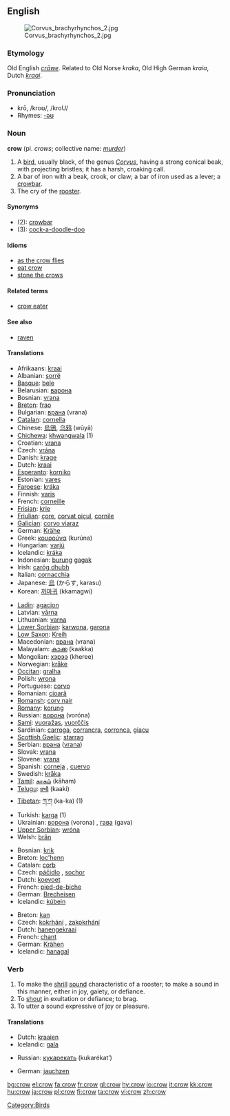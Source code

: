{{see|Crow}}
{{wikipedia}}
==English==
[[Image:Corvus brachyrhynchos 2.jpg|thumb]]
===Etymology===
Old English ''[[crāwe]]''. Related to Old Norse ''kraka'', Old High German ''kraia'', Dutch ''[[kraai]]''.

===Pronunciation===
*krō, /kroʊ/, /kroU/
*Rhymes: [[Rhymes:English:-əʊ|-əʊ]]

===Noun===
'''crow''' (pl. ''crows''; collective name: ''[[murder]]'')

# A [[bird]], usually black, of the genus ''[[Corvus]]'', having a strong conical beak, with projecting bristles; it has a harsh, croaking call.
# A bar of iron with a beak, crook, or claw; a bar of iron used as a lever; a [[crowbar]].
# The cry of the [[rooster]].

====Synonyms====
*(2): [[crowbar]]
*(3): [[cock-a-doodle-doo]]

====Idioms====
*[[as the crow flies]]
*[[eat crow]]
*[[stone the crows]]

====Related terms====
*[[crow eater]]

====See also====
*[[raven]]

====Translations====
{{trans-top|the bird}}
*Afrikaans: [[kraai]]
*Albanian: [[sorrë]] {{f}}
*[[Basque]]: [[bele]]
*Belarusian: [[варона]] {{f}}
*Bosnian: [[vrana]] {{f}}
*[[Breton]]: [[frao]] {{f}}
*Bulgarian: [[врана]] (vrana) {{f}}
*[[Catalan]]: [[cornella]] {{f}}
*Chinese: [[烏鴉]], [[乌鸦]] (wūyā)
*[[Chichewa]]: [[khwangwala]] (1)
*Croatian: [[vrana]] {{f}}
*Czech: [[vrána]] {{f}}
*Danish: [[krage]] {{g|Danish}}
*Dutch: [[kraai]] {{m}}
*[[Esperanto]]: [[korniko]]
*Estonian: [[vares]]
*[[Faroese]]: [[kráka]] {{g|Faroese}} {{f}}
*Finnish: [[varis]]
*French: [[corneille]] {{f}}
*[[Frisian]]: [[krie]] {{g|Frisian}}
*[[Friulian]]: [[çore]], [[corvat piçul]], [[cornile]]
*[[Galician]]: [[corvo viaraz]] {{m}}
*German: [[Krähe]] {{f}}
*Greek: [[κουρούνα]] {{f}} (kurúna)
*Hungarian: [[varjú]]
*Icelandic: [[kráka]] {{f}}
*Indonesian: [[burung]] [[gagak]]
*Irish: [[caróg dhubh]] {{f}}
*Italian: [[cornacchia]] {{f}}
*Japanese: [[烏]] (からす, karasu)
*Korean: [[까마귀]] (kkamagwi)
{{trans-mid}}
*[[Ladin]]: [[agacion]]
*Latvian: [[vārna]] {{f}}
*Lithuanian: [[varna]] {{f}}
*[[Lower Sorbian]]: [[karwona]], [[garona]]
*[[Low Saxon]]: [[Kreih]] {{f}}
*Macedonian: [[врана]] (vrana) {{f}}
*Malayalam: [[കാക്ക]] (kaakka)
*Mongolian: [[хэрээ]] (kheree)
*Norwegian: [[kråke]] {{f}}
*[[Occitan]]: [[gralha]] {{f}}
*Polish: [[wrona]] {{f}}
*Portuguese: [[corvo]] {{m}}
*Romanian: [[cioară]] {{f}}
*[[Romansh]]: [[corv nair]]
*[[Romani|Romany]]: [[korung]] {{m}}
*Russian: [[ворона]] (voróna) {{f}}
*[[Sami]]: [[vuoražas]], [[vuorččis]]
*Sardinian: [[carroga]], [[corrancra]], [[corronca]], [[giacu]]
*[[Scottish Gaelic]]: [[starrag]] {{g|Scots Gaelic}}
*Serbian: [[врана]] ([[vrana]]) {{f}}
*Slovak: [[vrana#Slovak|vrana]] {{f}}
*Slovene: [[vrana]] {{f}}
*Spanish: [[corneja]] {{f}}, [[cuervo]] {{m}}
*Swedish: [[kråka]] {{c}}
*[[Tamil]]: [[காகம்]] (kāham)
*[[Telugu]]: [[కాకి]] (kaaki)
*[[Tibetan]]: [[ཀ་ཀ]] (ka-ka) (1)
*Turkish: [[karga]] (1)
*Ukrainian: [[ворона]] (vorona) {{f}}, [[гава]] (gava) {{f}}
*[[Upper Sorbian]]: [[wróna]] {{f}}
*Welsh: [[brân]] {{f}}
{{trans-bottom}}

{{trans-top|bar of iron}}
*Bosnian: [[krik]]
*Breton: [[loc'henn]] {{f}}
*Catalan: [[corb]] {{m}}
*Czech: [[páčidlo]] {{n}}, [[sochor]] {{m}}
*Dutch: [[koevoet]]
*French: [[pied-de-biche]] {{m}}
*German: [[Brecheisen]] {{n}}
*Icelandic: [[kúbein]] {{n}}
{{trans-mid}}
{{trans-bottom}}

{{trans-top|cry of the rooster}}
*Breton: [[kan]] {{m}}
*Czech: [[kokrhání]] {{n}}, [[zakokrhání]] {{n}}
*Dutch: [[hanengekraai]]
*French: [[chant]] {{m}}
*German: [[Krähen]] {{n}}
*Icelandic: [[hanagal]] {{n}}
{{trans-mid}}
{{trans-bottom}}

===Verb===
{{en-verb}}

# To make the [[shrill]] [[sound]] characteristic of a rooster; to make a sound in this manner, either in joy, gaiety, or defiance.
# To [[shout]] in exultation or defiance; to brag.
# To utter a sound expressive of joy or pleasure.

==== Translations ====
{{trans-top|To make the sound of a rooster}}
*Dutch: [[kraaien]]
*Icelandic: [[gala]]
{{trans-mid}}
*Russian: [[кукарекать]] (kukarékat’)
{{trans-bottom}}

{{trans-top|To shout or brag}}
{{trans-mid}}
{{trans-bottom}}

{{trans-top|To utter a sound of joy}}
*German: [[jauchzen]]
{{trans-mid}}
{{trans-bottom}}

[[Category:Birds]]

[[bg:crow]]
[[el:crow]]
[[fa:crow]]
[[fr:crow]]
[[gl:crow]]
[[hy:crow]]
[[io:crow]]
[[it:crow]]
[[kk:crow]]
[[hu:crow]]
[[ja:crow]]
[[pl:crow]]
[[fi:crow]]
[[ta:crow]]
[[vi:crow]]
[[zh:crow]]